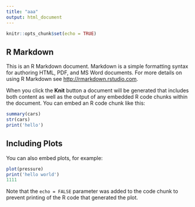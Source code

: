 ```yaml
---
title: "aaa"
output: html_document
---
```


```r
knitr::opts_chunk$set(echo = TRUE)
```

## R Markdown

This is an R Markdown document. Markdown is a simple formatting syntax for authoring HTML, PDF, and MS Word documents. For more details on using R Markdown see <http://rmarkdown.rstudio.com>.

When you click the **Knit** button a document will be generated that includes both content as well as the output of any embedded R code chunks within the document. You can embed an R code chunk like this:

```r
summary(cars)
str(cars)
print('hello')
```

## Including Plots

You can also embed plots, for example:

```r
plot(pressure)
print('hello world')
1111
```

Note that the `echo = FALSE` parameter was added to the code chunk to prevent printing of the R code that generated the plot.


